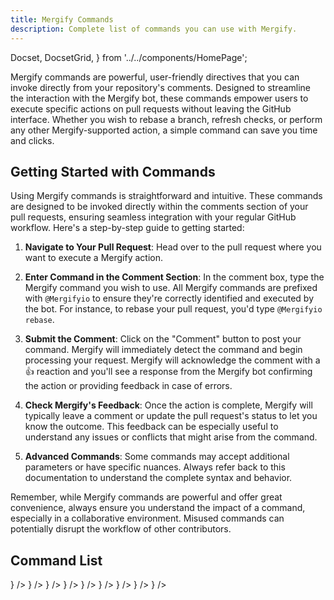 ```yaml
---
title: Mergify Commands
description: Complete list of commands you can use with Mergify.
---
```


  Docset,
  DocsetGrid,
} from '../../components/HomePage';

Mergify commands are powerful, user-friendly directives that you can invoke
directly from your repository's comments. Designed to streamline the
interaction with the Mergify bot, these commands empower users to execute
specific actions on pull requests without leaving the GitHub interface. Whether
you wish to rebase a branch, refresh checks, or perform any other
Mergify-supported action, a simple command can save you time and clicks.

## Getting Started with Commands

Using Mergify commands is straightforward and intuitive. These commands are
designed to be invoked directly within the comments section of your pull
requests, ensuring seamless integration with your regular GitHub workflow.
Here's a step-by-step guide to getting started:

1. **Navigate to Your Pull Request**: Head over to the pull request where you
   want to execute a Mergify action.

2. **Enter Command in the Comment Section**: In the comment box, type the
   Mergify command you wish to use. All Mergify commands are prefixed with
   `@Mergifyio` to ensure they're correctly identified and executed by the bot.
   For instance, to rebase your pull request, you'd type `@Mergifyio rebase`.

3. **Submit the Comment**: Click on the "Comment" button to post your command.
   Mergify will immediately detect the command and begin processing your
   request. Mergify will acknowledge the comment with a 👍 reaction and you'll
   see a response from the Mergify bot confirming the action or providing
   feedback in case of errors.

4. **Check Mergify's Feedback**: Once the action is complete, Mergify will
   typically leave a comment or update the pull request's status to let you
   know the outcome. This feedback can be especially useful to understand any
   issues or conflicts that might arise from the command.

5. **Advanced Commands**: Some commands may accept additional parameters or
   have specific nuances. Always refer back to this documentation to understand
   the complete syntax and behavior.

<Screenshot src={commandExample}/>

Remember, while Mergify commands are powerful and offer great convenience,
always ensure you understand the impact of a command, especially in a
collaborative environment. Misused commands can potentially disrupt the
workflow of other contributors.

## Command List

<DocsetGrid>
  <Docset
    title="Backport"
    description="Copy a pull request to another branch after merge."
    path="backport"
    icon={<BsDoorOpen/>}
  />
  <Docset
    title="Copy"
    description="Copy a pull request to another branch."
    path="copy"
    icon={<FaRegCopy/>}
  />
  <Docset
    title="Queue"
    description="Add a pull request to a merge queue"
    path="queue"
    icon={<BiAddToQueue/>}
  />
  <Docset
    title="Rebase"
    description="Rebase a pull request."
    path="rebase"
    icon={<BiGitBranch/>}
  />
  <Docset
    title="Refresh"
    description="Refresh Mergify status of a pull request."
    path="refresh"
    icon={<BiRefresh/>}
  />
  <Docset
    title="Requeue"
    description="Allow a pull request to re-enter a merge queue."
    path="requeue"
    icon={<IoRefreshCircleOutline/>}
  />
  <Docset
    title="Squash"
    description="Squash the commits of a pull request into one."
    path="squash"
    icon={<FaCompressArrowsAlt/>}
  />
  <Docset
    title="Update"
    description="Update a pull request by merging its base branch."
    path="update"
    icon={<BiGitMerge/>}
  />
  <Docset
    title="Dequeue"
    description="Remove a pull request from a merge queue."
    path="dequeue"
    icon={<MdOutlineRemoveCircleOutline/>}
  />
</DocsetGrid>
